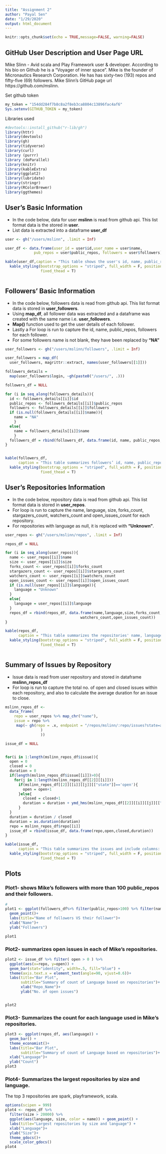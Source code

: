 ---
title: "Assignment 2"
author: "Payal Sen"
date: "1/29/2020"
output: html_document
---

```{r setup, include=FALSE}
knitr::opts_chunk$set(echo = TRUE,message=FALSE, warning=FALSE)

```

## GitHub User Description and User Page URL
Mike Slinn - Avid scala and Play Framework user & developer. According to his bio on Github he is a "Voyager of inner space". Mike is the founder of Micronautics Research Corporation. He has has sixty-two (193) repos and fifty-five (69) followers. Mike Slinn’s GitHub page url https://github.com/mslinn.

Set github token

```{r}
my_token = "154dd284f7b8c8a2f8eb3ca8804c13896fac4af6"
Sys.setenv(GITHUB_TOKEN = my_token)
```

Libraries used
```{r library}
#devtools::install_github("r-lib/gh")
library(httr)
library(devtools)
library(gh)
library(tidyverse)
library(curl)
library (purrr)
library (doParallel)
library(knitr)
library(kableExtra)
library(ggplot2)
library(lubridate)
library(stringr)
library(RColorBrewer)
library(ggthemes)

```

## User's Basic Information

* In the code below, data for user **mslinn** is read from github api. This list format data is the stored in  **user**.   
* List data is extracted into a dataframe **user_df** 

```{r user}

user <- gh("/users/mslinn", .limit = Inf)

user_df <- data.frame(user_id = user$id,user_name = user$name,
             pub_repos = user$public_repos, followers = user$followers)

kable(user_df,caption = "This table shows the user's id, name, public_repos, followers") %>%
  kable_styling(bootstrap_options = "striped", full_width = F, position = "left",
                fixed_thead = T)  
                
```

## Followers’ Basic Information

* In the code below, followers data is read from github api. This list format data is  stored in **user_followers**.   
* Using **map_df**, all follower data was extracted and a dataframe was created with the same name i.e. **user_followers**. 
* **Map()** function used to get the user details of each follower.
* Lastly a For loop is run to capture the id, name, public_repos, followers for each follower.
* For some followers name is not blank, they have been replaced by **"NA"**

```{r followers}

user_followers <- gh("/users/mslinn/followers", .limit = Inf)

user_followers = map_df(
  user_followers, magrittr::extract, names(user_followers[[1]]))

followers_details = 
  map(user_followers$login, ~gh(paste0("/users/", .)))

followers_df = NULL

for (i in seq_along(followers_details)){
  id <- followers_details[[i]]$id
  public_repos <- followers_details[[i]]$public_repos
  followers <- followers_details[[i]]$followers
  if (is.null(followers_details[[i]]$name)){
    name = "NA"
    }
  else{
    name = followers_details[[i]]$name
    }
  followers_df = rbind(followers_df, data.frame(id, name, public_repos, followers))
}


kable(followers_df,
      caption = "This table summarizes followers’ id, name, public_repos and followers.") %>%
  kable_styling(bootstrap_options = "striped", full_width = F, position = "left",
                fixed_thead = T)
```

## User's Repositories Information
* In the code below, repository data is read from github api. This list format data is  stored in **user_repos**.   
* For loop is run to capture the name, language, size, forks_count,      stargazers_count, watchers_count and open_issues_count for each repository.
* For repositories with language as null, it is replaced with **"Unknown"**.

```{r repos}

user_repos <- gh("/users/mslinn/repos", .limit = Inf)

repos_df = NULL

for (i in seq_along(user_repos)){
  name <- user_repos[[i]]$name
  size <- user_repos[[i]]$size
  forks_count <- user_repos[[i]]$forks_count
  stargazers_count <- user_repos[[i]]$stargazers_count
  watchers_count <- user_repos[[i]]$watchers_count
  open_issues_count <- user_repos[[i]]$open_issues_count
  if (is.null(user_repos[[i]]$language)){
    language = "Unknown"
  }
  else{
    language = user_repos[[i]]$language
  }
  repos_df = rbind(repos_df, data.frame(name,language,size,forks_count,stargazers_count,
                                  watchers_count,open_issues_count))
}

kable(repos_df,
      caption = "This table summarizes the repositories' name, language, size, forks_count,      stargazers_count, watchers_count, open_issues_count") %>%
  kable_styling(bootstrap_options = "striped", full_width = F, position = "left",
                fixed_thead = T)
    

```
## Summary of Issues by Repository
* Issue data is read from user repository and stored in dataframe **mslinn_repos_df**
* For loop is run to capture the total no. of open and closed issues within each repository, and also to calculate the average duration for an issue to close.

```{r issues}

mslinn_repos_df <-
  data_frame(
    repo = user_repos %>% map_chr("name"),
    issue = repo %>%
     map(~ gh(repo = .x, endpoint = "/repos/mslinn/:repo/issues?state=all",.limit = #Inf)
                )
                ))

issue_df = NULL


for(i in 1:length(mslinn_repos_df$issue)){
  open = 0
  closed = 0
  duration = 0
  if(length(mslinn_repos_df$issue[[i]])>0){
    for(j in 1:length(mslinn_repos_df[[2]][[i]]))
      if(mslinn_repos_df[[2]][[i]][[j]][["state"]]=='open'){
        open = open+1
      }else{
        closed = closed+1
        duration = duration + ymd_hms(mslinn_repos_df[[2]][[i]][[j]][["closed_at"]]) - ymd_hms(mslinn_repos_df[[2]][[i]][[j]][["created_at"]])
      }
  }
  duration = duration / closed
  duration = as.duration(duration)
  repo = mslinn_repos_df$repo[[i]]
  issue_df = rbind(issue_df, data.frame(repo,open,closed,duration))
}

kable(issue_df,
      caption = "This table summarizes the issues and include columns: repo name, the number of open issues, the number of closed issues, the average duration to close an issue") %>%
  kable_styling(bootstrap_options = "striped", full_width = F, position = "left",
                fixed_thead = T)
```

## Plots

### Plot1- shows Mike's followers with more than 100 public_repos and their followers.

```{r plot1}

# 
plot1 <- ggplot(followers_df%>% filter(public_repos>100) %>% filter(name != 'NA') , aes(x=followers, y=name))+
  geom_point()+
  labs(title="Name of followers VS their follower")+
  xlab("Name")+
  ylab("Followers")

plot1
```

### Plot2- summarizes open issues in each of Mike's repositories.

```{r plot2}
plot2 <- issue_df %>% filter( open > 0 ) %>%
  ggplot(aes(x=repo, y=open)) + 
  geom_bar(stat="identity", width=.5, fill="blue") + 
  theme(axis.text.x = element_text(angle=90, vjust=0.6))+
  labs(title="Bar Plot",
       subtitle="Summary of count of Language based on repositories")+
       xlab("Repo_Name")+
       ylab("No. of open issues")


plot2

```

### Plot3- Summarizes the count for each language used in Mike's repositories. 

```{r languages}
plot3 <- ggplot(repos_df, aes(language)) + 
  geom_bar() +
  theme_economist()+
  labs(title="Bar Plot",
       subtitle="Summary of count of Language based on repositories")+
  xlab("Language")+
  ylab("Count")
plot3
```

### Plot4- Summarizes the largest repositories by size and language.
The top 3 repositories are spark,	playframework, scala.

```{r pressure}

options(scipen = 999)
plot4 <- repos_df %>%
  filter(size > 20000) %>%
  ggplot(aes(language, size, color = name)) + geom_point() +
  labs(title="Largest repositories by size and language") +
  xlab("Language")+
  ylab("Size")+
  theme_gdocs()+
  scale_color_gdocs()
plot4


```

